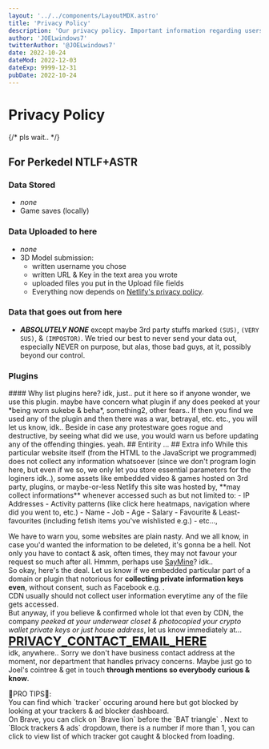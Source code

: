 ```yaml
---
layout: '../../components/LayoutMDX.astro'
title: 'Privacy Policy'
description: 'Our privacy policy. Important information regarding users privacy with all things involved'
author: 'JOELwindows7'
twitterAuthor: '@JOELwindows7'
date: 2022-10-24
dateMod: 2022-12-03
dateExp: 9999-12-31
pubDate: 2022-10-24
---
```


# Privacy Policy
{/* pls wait.. */}
## For Perkedel NTLF+ASTR
### Data Stored
- *none*
- Game saves (locally)
### Data Uploaded to here
- *none*
- 3D Model submission:
    - written username you chose
    - written URL & Key in the text area you wrote
    - uploaded files you put in the Upload file fields
    - Everything now depends on <a href="https://www.netlify.com/privacy/" target="_blank" rel="noopener noreferrer">Netlify's privacy policy</a>.
### Data that goes out from here
- ***ABSOLUTELY NONE*** except maybe 3rd party stuffs marked `(SUS)`, `(VERY SUS)`, & `(IMPOSTOR)`. We tried our best to never send your data out, especially NEVER on purpose, but alas, those bad guys, at it, possibly beyond our control.
### Plugins
<PluginsUsed/>
#### Why list plugins here?
idk, just.. put it here so if anyone wonder, we use this plugin. maybe have concern what plugin if any does peeked at your *being worn sukebe & beha*, something2, other fears..  
If then you find we used any of the plugin and then there was a war, betrayal, etc. etc., you will let us know, idk..  
Beside in case any protestware goes rogue and destructive, by seeing what did we use, you would warn us before updating any of the offending thingies.  
yeah.
## Entirity
...
## Extra info
While this particular website itself (from the HTML to the JavaScript we programmed) does not collect any information whatsoever (since we don't program login here, but even if we so, we only let you store essential parameters for the loginers idk..), 
some assets like embedded video & games hosted on 3rd party, plugins, or maybe-or-less Netlify this site was hosted by, **may collect informations** whenever accessed such as but not limited to: 
- IP Addresses
- Activity patterns (like click here heatmaps, navigation where did you went to, etc.)
- Name
- Job
- Age
- Salary
- Favourite & Least-favourites (including fetish items you've wishlisted e.g.)
- etc...,

We have to warn you, some websites are plain nasty. And we all know, in case you'd wanted the information to be deleted, it's gonna be a hell. Not only you have to contact & ask, often times, they may not favour your request so much after all. Hmmm, perhaps use <a class="Buttonnize" href="https://www.saymine.com/" target="_blank" rel="noopener noreferrer">SayMine</a>? idk..  
So okay, here's the deal. Let us know if we embedded particular part of a domain or plugin that notorious for **collecting private information keys even**, without consent, such as Facebook e.g. .  
CDN usually should not collect user information everytime any of the file gets accessed.  
But anyway, if you believe & confirmed whole lot that even by CDN, the company *peeked at your underwear closet & photocopied your crypto wallet private keys or just house address*, let us know immediately at...  
<a class="Buttonnize mailtoui" href="mailto:example@example.com" target="_blank" rel="noopener noreferrer" style="font-size:24px;font-weight:bolder;">PRIVACY_<wbr/>CONTACT_<wbr/>EMAIL_<wbr/>HERE</a>  
idk, anywhere.. Sorry we don't have business contact address at the moment, nor department that handles privacy concerns. Maybe just go to Joel's cointree & get in touch **through mentions so everybody curious & know**.

<p class="info"> &#xf05a;PRO TIPS&#xf05a;:<br/> 
    You can find which `tracker` occuring around here but got blocked by looking at your trackers & ad blocker dashboard. <br/>
    On Brave, you can click on `Brave lion` <Icon height="18px" name="logos:brave" /> before the `BAT triangle` <Icon height="18px" name="cryptocurrency:bat" />. Next to `Block trackers & ads` dropdown, there is a number if more than 1, you can click to view list of which tracker got caught & blocked from loading.</p>
    